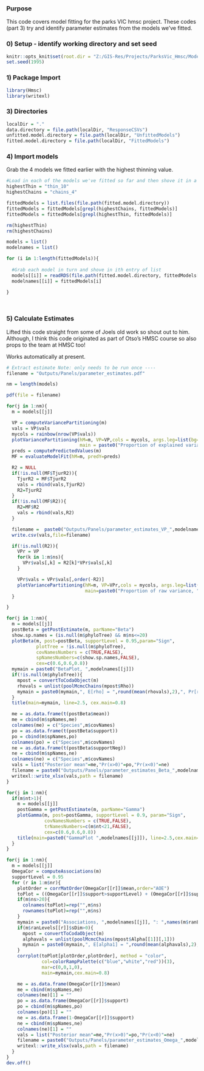 ### Purpose

This code covers model fitting for the parks VIC hmsc project. These codes (part 3) try and identify parameter estimates from the models we've fitted.

### 0) Setup - identify working directory and set seed

```r

knitr::opts_knit$set(root.dir = "Z:/GIS-Res/Projects/ParksVic_Hmsc/Modelling/")
set.seed(1995)

```

### 1) Package Import

```r
library(Hmsc)
library(writexl)
```

### 3) Directories

```r
localDir = "."
data.directory = file.path(localDir, "ResponseCSVs")
unfitted.model.directory = file.path(localDir, "UnfittedModels")
fitted.model.directory = file.path(localDir, "FittedModels")
```

### 4) Import models

Grab the 4 models we fitted earlier with the highest thinning value.

```r
#Load in each of the models we've fitted so far and then shove it in a list.
highestThin = "thin_10"
highestChains = "chains_4"

fittedModels = list.files(file.path(fitted.model.directory))
fittedModels = fittedModels[grepl(highestChains, fittedModels)]
fittedModels = fittedModels[grepl(highestThin, fittedModels)]

rm(highestThin)
rm(highestChains)

models = list()
modelnames = list()

for (i in 1:length(fittedModels)){
  
  #Grab each model in turn and shove in ith entry of list
  models[[i]] = readRDS(file.path(fitted.model.directory, fittedModels[i]))
  modelnames[[i]] = fittedModels[i]
  
}




```

### 5) Calculate Estimates

Lifted this code straight from some of Joels old work so shout out to him. Although, I think this code originated as part of Otso's HMSC course so also props to the team at HMSC too!

Works automatically at present.

```r
# Extract estimate Note: only needs to be run once ----
filename = "Outputs/Panels/parameter_estimates.pdf"

nm = length(models)

pdf(file = filename)

for(j in 1:nm){
  m = models[[j]]

  VP = computeVariancePartitioning(m)
  vals = VP$vals
  mycols = rainbow(nrow(VP$vals))
  plotVariancePartitioning(hM=m, VP=VP,cols = mycols, args.leg=list(bg="white",cex=0.7),
                           main = paste0("Proportion of explained variance, ",modelnames[[j]]),cex.main=0.8)
  preds = computePredictedValues(m)
  MF = evaluateModelFit(hM=m, predY=preds)

  R2 = NULL
  if(!is.null(MF$TjurR2)){
    TjurR2 = MF$TjurR2
    vals = rbind(vals,TjurR2)
    R2=TjurR2
  }
  if(!is.null(MF$R2)){
    R2=MF$R2
    vals = rbind(vals,R2)
  }

  filename =  paste0("Outputs/Panels/parameter_estimates_VP_",modelnames[[j]],".csv", sep = "")
  write.csv(vals,file=filename)

  if(!is.null(R2)){
    VPr = VP
    for(k in 1:m$ns){
      VPr$vals[,k] = R2[k]*VPr$vals[,k]
    }

    VPr$vals = VPr$vals[,order(-R2)]
    plotVariancePartitioning(hM=m, VP=VPr,cols = mycols, args.leg=list(bg="white",cex=0.7),ylim=c(0,1),
                             main=paste0("Proportion of raw variance, ",modelnames[[j]]),cex.main=0.8)
  }

}

for(j in 1:nm){
  m = models[[j]]
  postBeta = getPostEstimate(m, parName="Beta")
  show.sp.names = (is.null(m$phyloTree) && m$ns<=20)
  plotBeta(m, post=postBeta, supportLevel = 0.95,param="Sign",
           plotTree = !is.null(m$phyloTree),
           covNamesNumbers = c(TRUE,FALSE),
           spNamesNumbers=c(show.sp.names,FALSE),
           cex=c(0.6,0.6,0.8))
  mymain = paste0("BetaPlot, ",modelnames[[j]])
  if(!is.null(m$phyloTree)){
    mpost = convertToCodaObject(m)
    rhovals = unlist(poolMcmcChains(mpost$Rho))
    mymain = paste0(mymain,", E[rho] = ",round(mean(rhovals),2),", Pr[rho>0] = ",round(mean(rhovals>0),2))
  }
  title(main=mymain, line=2.5, cex.main=0.8)

  me = as.data.frame(t(postBeta$mean))
  me = cbind(m$spNames,me)
  colnames(me) = c("Species",m$covNames)
  po = as.data.frame(t(postBeta$support))
  po = cbind(m$spNames,po)
  colnames(po) = c("Species",m$covNames)
  ne = as.data.frame(t(postBeta$supportNeg))
  ne = cbind(m$spNames,ne)
  colnames(ne) = c("Species",m$covNames)
  vals = list("Posterior mean"=me,"Pr(x>0)"=po,"Pr(x<0)"=ne)
  filename = paste0("Outputs/Panels/parameter_estimates_Beta_",modelnames[j],".xlsx", sep = "")
  writexl::write_xlsx(vals,path = filename)
}

for(j in 1:nm){
  if(m$nt>1){
    m = models[[j]]
    postGamma = getPostEstimate(m, parName="Gamma")
    plotGamma(m, post=postGamma, supportLevel = 0.9, param="Sign",
              covNamesNumbers = c(TRUE,FALSE),
              trNamesNumbers=c(m$nt<21,FALSE),
              cex=c(0.6,0.6,0.8))
    title(main=paste0("GammaPlot ",modelnames[[j]]), line=2.5,cex.main=0.8)
  }
}

for(j in 1:nm){
  m = models[[j]]
  OmegaCor = computeAssociations(m)
  supportLevel = 0.95
  for (r in 1:m$nr){
    plotOrder = corrMatOrder(OmegaCor[[r]]$mean,order="AOE")
    toPlot = ((OmegaCor[[r]]$support>supportLevel) + (OmegaCor[[r]]$support<(1-supportLevel))>0)*sign(OmegaCor[[r]]$mean)
    if(m$ns>20){
      colnames(toPlot)=rep("",m$ns)
      rownames(toPlot)=rep("",m$ns)
    }
    mymain = paste0("Associations, ",modelnames[[j]], ": ",names(m$ranLevels)[[r]])
    if(m$ranLevels[[r]]$sDim>0){
      mpost = convertToCodaObject(m)
      alphavals = unlist(poolMcmcChains(mpost$Alpha[[1]][,1]))
      mymain = paste0(mymain,", E[alpha1] = ",round(mean(alphavals),2),", Pr[alpha1>0] = ",round(mean(alphavals>0),2))
    }
    corrplot(toPlot[plotOrder,plotOrder], method = "color",
             col=colorRampPalette(c("blue","white","red"))(3),
             mar=c(0,0,1,0),
             main=mymain,cex.main=0.8)

    me = as.data.frame(OmegaCor[[r]]$mean)
    me = cbind(m$spNames,me)
    colnames(me)[1] = ""
    po = as.data.frame(OmegaCor[[r]]$support)
    po = cbind(m$spNames,po)
    colnames(po)[1] = ""
    ne = as.data.frame(1-OmegaCor[[r]]$support)
    ne = cbind(m$spNames,ne)
    colnames(ne)[1] = ""
    vals = list("Posterior mean"=me,"Pr(x>0)"=po,"Pr(x<0)"=ne)
    filename = paste0("Outputs/Panels/parameter_estimates_Omega_",modelnames[[j]],"_",names(m$ranLevels)[[r]],".xlsx", sep = "")
    writexl::write_xlsx(vals,path = filename)
  }
}
dev.off()





```

